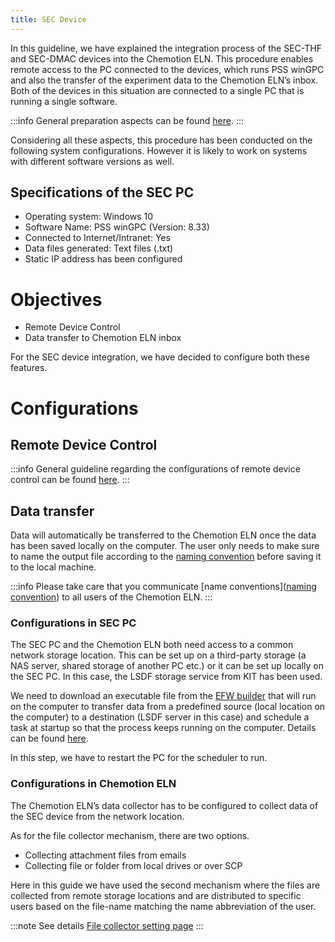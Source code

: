 ```yaml
---
title: SEC Device
---
```


In this guideline, we have explained the integration process of the SEC-THF and SEC-DMAC devices into the Chemotion
ELN. This procedure enables remote access to the PC connected to the devices, which runs PSS winGPC and also the
transfer of the experiment data to the Chemotion ELN’s inbox. Both of the devices in this situation are connected to a
single PC that is running a single software.

:::info
General preparation aspects can be found [here](../devices#general-preparation-aspects).
:::

Considering all these aspects, this procedure has been conducted on the following system configurations. However it is
likely to work on systems with different software versions as well.

## Specifications of the SEC PC

- Operating system: Windows 10
- Software Name: PSS winGPC (Version: 8.33)
- Connected to Internet/Intranet: Yes
- Data files generated: Text files (.txt)
- Static IP address has been configured

# Objectives

- Remote Device Control
- Data transfer to Chemotion ELN inbox

For the SEC device integration, we have decided to configure both these features.

# Configurations

## Remote Device Control

:::info
General guideline regarding the configurations of remote device control can be found [here](remote_control).
:::

## Data transfer

Data will automatically be transferred to the Chemotion ELN once the data has been saved locally on the computer. The
user only needs to make sure to name the output file according to the [naming convention](../devices#name-conventions)
before saving it to the local machine.

:::info
Please take care that you communicate [name conventions]([naming convention](../devices#name-conventions)) to all users of the Chemotion ELN.
:::

### Configurations in SEC PC

The SEC PC and the Chemotion ELN both need access to a common network storage location. This can be set up on a
third-party storage (a NAS server, shared storage of another PC etc.) or it can be set up locally on the SEC PC. In this
case, the LSDF storage service from KIT has been used.

We need to download an executable file from the [EFW builder](http://193.196.38.127/) that will run on the computer to
transfer data from a predefined source (local location on the computer) to a destination (LSDF server in this case)
and schedule a task at startup so that the process keeps running on the computer. Details can be found
[here](data_transfer).

In this step, we have to restart the PC for the scheduler to run.

### Configurations in Chemotion ELN

The Chemotion ELN’s data collector has to be configured to collect data of the SEC device from the network location.

As for the file collector mechanism, there are two options.

- Collecting attachment files from emails
- Collecting file or folder from local drives or over SCP

Here in this guide we have used the second mechanism where the files are collected from remote storage locations and are
distributed to specific users based on the file-name matching the name abbreviation of the user.

:::note See details
[File collector setting page](../install_configure/configuration#file-collection)
:::
